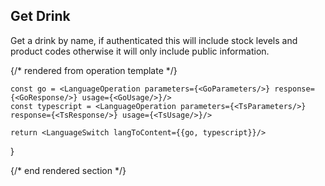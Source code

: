 ## Get Drink

Get a drink by name, if authenticated this will include stock levels and product codes otherwise it will only include public information.

{/* rendered from operation template */}


    const go = <LanguageOperation parameters={<GoParameters/>} response={<GoResponse/>} usage={<GoUsage/>}/>
    const typescript = <LanguageOperation parameters={<TsParameters/>} response={<TsResponse/>} usage={<TsUsage/>}/>

    return <LanguageSwitch langToContent={{go, typescript}}/>
}

<Operation />

{/* end rendered section */}
